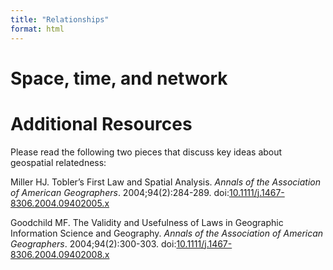 ```yaml
---
title: "Relationships"
format: html
---
```


# Space, time, and network

# Additional Resources 

Please read the following two pieces that discuss key ideas about geospatial relatedness:

Miller HJ. Tobler’s First Law and Spatial Analysis. _Annals of the Association of American Geographers_. 2004;94(2):284-289. doi:[10.1111/j.1467-8306.2004.09402005.x](https://doi.org/10.1111/j.1467-8306.2004.09402005.x)

Goodchild MF. The Validity and Usefulness of Laws in Geographic Information Science and Geography. _Annals of the Association of American Geographers_. 2004;94(2):300-303. doi:[10.1111/j.1467-8306.2004.09402008.x](https://doi.org/10.1111/j.1467-8306.2004.09402008.x)